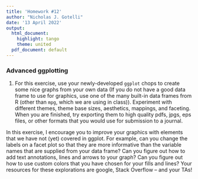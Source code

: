```yaml
---
title: 'Homework #12'
author: "Nicholas J. Gotelli"
date: '13 April 2022'
output:
  html_document:
    highlight: tango
    theme: united
  pdf_document: default
---
```


### Advanced ggplotting

1. For this exercise, use your newly-developed `ggplot` chops to create some nice graphs from your own data (If you do not have a good data frame to use for graphics, use one of the many built-in data frames from R (other than `mpg`, which we are using in class)). Experiment with different themes, theme base sizes, aesthetics, mappings, and faceting. When you are finished, try exporting them to high quality pdfs, jpgs, eps files, or other formats that you would use for submission to a journal.

In this exercise, I encourage you to improve your graphics with elements that we have not (yet) covered in ggplot. For example, can you change the labels on a facet plot so that they are more informative than the variable names that are supplied from your data frame? Can you figure out how to add text annotations, lines and arrows to your graph? Can you figure out how to use custom colors that you have chosen for your fills and lines? Your resources for these explorations are google, Stack Overflow -- and your TAs!

